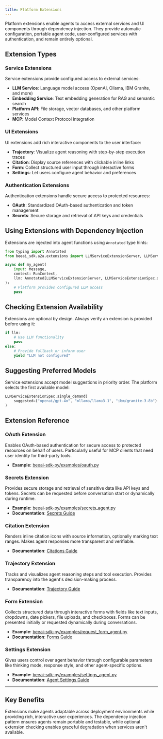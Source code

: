 ```yaml
--- 
title: Platform Extensions
---
```


Platform extensions enable agents to access external services and UI components through dependency injection. They provide automatic configuration, portable agent code, user-configured services with authentication, and remain entirely optional.

## Extension Types

### Service Extensions

Service extensions provide configured access to external services:

- **LLM Service**: Language model access (OpenAI, Ollama, IBM Granite, and more)
- **Embedding Service**: Text embedding generation for RAG and semantic search
- **Platform API**: File storage, vector databases, and other platform services
- **MCP**: Model Context Protocol integration

### UI Extensions

UI extensions add rich interactive components to the user interface:

- **Trajectory**: Visualize agent reasoning with step-by-step execution traces
- **Citation**: Display source references with clickable inline links
- **Form**: Collect structured user input through interactive forms
- **Settings**: Let users configure agent behavior and preferences

### Authentication Extensions

Authentication extensions handle secure access to protected resources:
- **OAuth**: Standardized OAuth-based authentication and token management
- **Secrets**: Secure storage and retrieval of API keys and credentials

## Using Extensions with Dependency Injection

Extensions are injected into agent functions using `Annotated` type hints:

```python
from typing import Annotated
from beeai_sdk.a2a.extensions import LLMServiceExtensionServer, LLMServiceExtensionSpec

async def my_agent(
    input: Message,
    context: RunContext,
    llm: Annotated[LLMServiceExtensionServer, LLMServiceExtensionSpec.single_demand()]
):
    # Platform provides configured LLM access
    pass
```

## Checking Extension Availability

Extensions are optional by design. Always verify an extension is provided before using it:

```python
if llm:
    # Use LLM functionality
    pass
else:
    # Provide fallback or inform user
    yield "LLM not configured"
```

## Suggesting Preferred Models

Service extensions accept model suggestions in priority order. The platform selects the first available model:

```python
LLMServiceExtensionSpec.single_demand(
    suggested=("openai/gpt-4o", "ollama/llama3.1", "ibm/granite-3-8b")
)
```

## Extension Reference

### OAuth Extension

Enables OAuth-based authentication for secure access to protected resources on behalf of users. Particularly useful for MCP clients that need user identity for third-party tools.

- **Example:** [beeai-sdk-py/examples/oauth.py](https://github.com/i-am-bee/beeai-platform/blob/main/apps/beeai-sdk-py/examples/oauth.py)

### Secrets Extension

Provides secure storage and retrieval of sensitive data like API keys and tokens. Secrets can be requested before conversation start or dynamically during runtime.

- **Example:** [beeai-sdk-py/examples/secrets_agent.py](https://github.com/i-am-bee/beeai-platform/blob/main/apps/beeai-sdk-py/examples/secrets_agent.py)
- **Documentation:** [Secrets Guide](/build-agents/secrets)

### Citation Extension

Renders inline citation icons with source information, optionally marking text ranges. Makes agent responses more transparent and verifiable.

- **Documentation:** [Citations Guide](/build-agents/citations)

### Trajectory Extension

Tracks and visualizes agent reasoning steps and tool execution. Provides transparency into the agent's decision-making process.

- **Documentation:** [Trajectory Guide](/build-agents/trajectory)

### Form Extension

Collects structured data through interactive forms with fields like text inputs, dropdowns, date pickers, file uploads, and checkboxes. Forms can be presented initially or requested dynamically during conversations.

- **Example:** [beeai-sdk-py/examples/request_form_agent.py](https://github.com/i-am-bee/beeai-platform/blob/main/apps/beeai-sdk-py/examples/request_form_agent.py)  
- **Documentation:** [Forms Guide](/build-agents/forms)

### Settings Extension

Gives users control over agent behavior through configurable parameters like thinking mode, response style, and other agent-specific options.

- **Example:** [beeai-sdk-py/examples/settings_agent.py](https://github.com/i-am-bee/beeai-platform/blob/main/apps/beeai-sdk-py/examples/settings_agent.py)  
- **Documentation:** [Agent Settings Guide](/build-agents/agent-settings)

---

## Key Benefits

Extensions make agents adaptable across deployment environments while providing rich, interactive user experiences. The dependency injection pattern ensures agents remain portable and testable, while optional extension checking enables graceful degradation when services aren't available.
